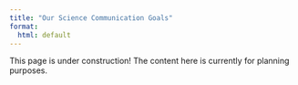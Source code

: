 ```yaml
---
title: "Our Science Communication Goals"
format: 
  html: default
---
```


::: {.callout-warning}
This page is under construction! The content here is currently for planning purposes.
:::